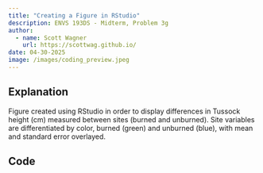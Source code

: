 ```yaml
---
title: "Creating a Figure in RStudio"
description: ENVS 193DS - Midterm, Problem 3g
author: 
  - name: Scott Wagner
    url: https://scottwag.github.io/
date: 04-30-2025
image: /images/coding_preview.jpeg
---
```


## Explanation

Figure created using RStudio in order to display differences in Tussock height (cm) measured between sites (burned and unburned). Site variables are differentiated by color, burned (green) and unburned (blue), with mean and standard error overlayed.

## Code
